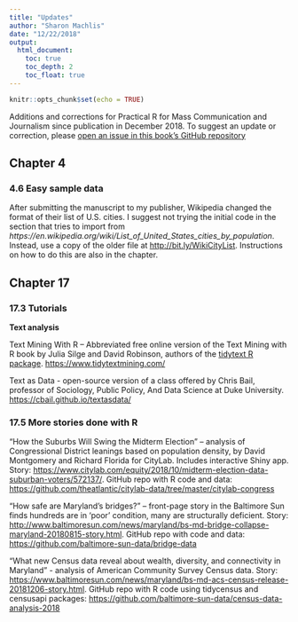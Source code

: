 ```yaml
---
title: "Updates"
author: "Sharon Machlis"
date: "12/22/2018"
output: 
  html_document:
    toc: true
    toc_depth: 2
    toc_float: true
---
```


```r
knitr::opts_chunk$set(echo = TRUE)
```

Additions and corrections for Practical R for Mass Communication and Journalism since publication in December 2018. To suggest an update or correction, please [open an issue in this book's GitHub repository](https://github.com/smach/R4JournalismBook/issues)

## Chapter 4

### 4.6 Easy sample data

After submitting the manuscript to my publisher, Wikipedia changed the format of their list of U.S. cities. I suggest not trying the initial code in the section that tries to import from _https://en.wikipedia.org/wiki/List_of_United_States_cities_by_population_. Instead, use a copy of the older file at [http://bit.ly/WikiCityList](http://bit.ly/WikiCityList). Instructions on how to do this are also in the chapter.

## Chapter 17

### 17.3 Tutorials

**Text analysis**

Text Mining With R -- Abbreviated free online version of the Text Mining with R book by Julia Silge and David Robinson, authors of the [tidytext R package](https://cran.r-project.org/web/packages/tidytext/index.html). [https://www.tidytextmining.com/](https://www.tidytextmining.com/)

Text as Data - open-source version of a class offered by Chris Bail, professor of Sociology, Public Policy, And Data Science at Duke University. [https://cbail.github.io/textasdata/](https://cbail.github.io/textasdata/)



### 17.5 More stories done with R

“How the Suburbs Will Swing the Midterm Election” – analysis of Congressional District leanings based on population density, by David Montgomery and Richard Florida for CityLab. Includes interactive Shiny app. Story: [https://www.citylab.com/equity/2018/10/midterm-election-data-suburban-voters/572137/](https://www.citylab.com/equity/2018/10/midterm-election-data-suburban-voters/572137/). GitHub repo with R code and data: [https://github.com/theatlantic/citylab-data/tree/master/citylab-congress](https://github.com/theatlantic/citylab-data/tree/master/citylab-congres)

“How safe are Maryland’s bridges?” – front-page story in the Baltimore Sun finds hundreds are in ‘poor’ condition, many are structurally deficient. Story: [http://www.baltimoresun.com/news/maryland/bs-md-bridge-collapse-maryland-20180815-story.html](http://www.baltimoresun.com/news/maryland/bs-md-bridge-collapse-maryland-20180815-story.html). GitHub repo with code and data: [https://github.com/baltimore-sun-data/bridge-data](https://github.com/baltimore-sun-data/bridge-data)

"What new Census data reveal about wealth, diversity, and connectivity in Maryland" - analysis of American Community Survey Census data. Story: [https://www.baltimoresun.com/news/maryland/bs-md-acs-census-release-20181206-story.html](https://www.baltimoresun.com/news/maryland/bs-md-acs-census-release-20181206-story.html). GitHub repo with R code using tidycensus and censusapi packages: [https://github.com/baltimore-sun-data/census-data-analysis-2018](https://github.com/baltimore-sun-data/census-data-analysis-2018)





